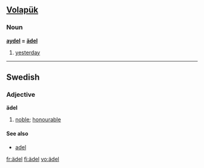 == [[Volapük]] ==
=== Noun === 

'''[[aydel]] = [[ädel]]''' 

# [[yesterday]]

----

== Swedish ==
{{sv-adj-reg|3=ädl}}
=== Adjective ===
'''ädel'''

#[[noble]]; [[honourable]]

====See also====
*[[adel]]

[[fr:ädel]]
[[fi:ädel]]
[[vo:ädel]]